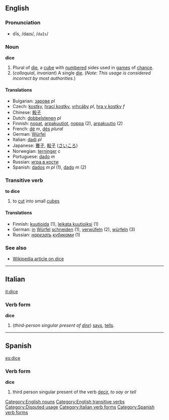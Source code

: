 ==English==

===Pronunciation===
*dīs, /daɪs/, /<tt>daIs</tt>/

===Noun===
'''dice'''

# Plural of [[die]], a [[cube]] with [[number]]ed sides used in [[games]] of [[chance]].
# (''colloquial'', ''invariant'') A single [[die]]. (''Note: This usage is considered incorrect by most authorities.'')

====Translations====
*Bulgarian: [[зарове]] ''pl''
*Czech: [[kostky]], [[hrací kostky]], [[vrhcáby]] ''pl'', [[hra v kostky]] ''f''
*Chinese: [[骰子]]
*Dutch: [[dobbelstenen]] ''pl''
*Finnish: [[nopat]], [[arpakuutiot]], [[noppa]] (2), [[arpakuutio]] (2)
*French: [[dé]] ''m'', [[dés]] ''plural''
*German: [[Würfel]]
*Italian: [[dadi]] ''pl''
*Japanese: [[賽子]], [[骰子]] ([[さいころ]])
*Norwegian: [[terninger]] ''c''
*Portuguese: [[dado]] ''m''
*Russian: [[игра в кости]]
*Spanish: [[dados]] ''m pl'' (1), [[dado]] ''m'' (2)

===Transitive verb===
'''to dice'''

# to [[cut]] into small [[cube]]s

====Translations====
*Finnish: [[kuutioida]] (1), [[leikata kuutioiksi]] (1)
*German: [[in]] [[Würfel]] [[schneiden]] (1), [[verwüfeln]] (2), [[würfeln]] (3)
*Russian: ''[[нарезать]] [[кубик|кубиками]]'' (1)

===See also===

*[[w:dice|Wikipedia article on dice]]
[[Category:English nouns]]
[[Category:English transitive verbs]]
[[Category:Disputed usage]]
----

==Italian==
[[it:dice]]
===Verb form===
'''dice'''

# (''third-person singular present of [[dire]]'') [[says]], [[tells]].
[[Category:Italian verb forms]]
----

==Spanish==
[[es:dice]]
===Verb form===
'''dice'''

# third person singular present of the verb [[decir]], ''to say or tell''

[[Category:Spanish verb forms]]
